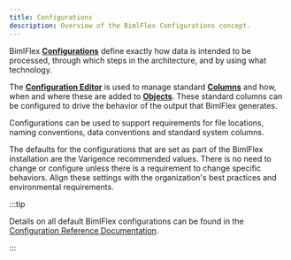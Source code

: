 ---
title: Configurations
description: Overview of the BimlFlex Configurations concept.
---
<head>
  <meta name="varigenceProduct" content="BimlFlex"></meta>
  <meta name="varigenceArticleType" content="Reference"></meta>
</head>

BimlFlex [**Configurations**](./configuration-editor) define exactly how data is intended to be processed, through which steps in the architecture, and by using what technology.

The [**Configuration Editor**](./configuration-editor) is used to manage standard [**Columns**](./column-editor) and how, when and where these are added to [**Objects**](./object-editor). These standard columns can be configured to drive the behavior of the output that BimlFlex generates.

Configurations can be used to support requirements for file locations, naming conventions, data conventions and standard system columns.

The defaults for the configurations that are set as part of the BimlFlex installation are the Varigence recommended values. There is no need to change or configure unless there is a requirement to change specific behaviors. Align these settings with the organization's best practices and environmental requirements.



:::tip

Details on all default BimlFlex configurations can be found in the [Configuration Reference Documentation](../reference-documentation/metadata-configurations).

:::

